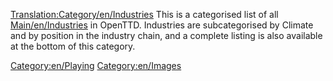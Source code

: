 [[Translation:Category/en/Industries]]
This is a categorised list of all [[Main/en/Industries]] in OpenTTD.  Industries are subcategorised by Climate and by position in the industry chain, and a complete listing is also available at the bottom of this category.

[[Category:en/Playing]]
[[Category:en/Images]]